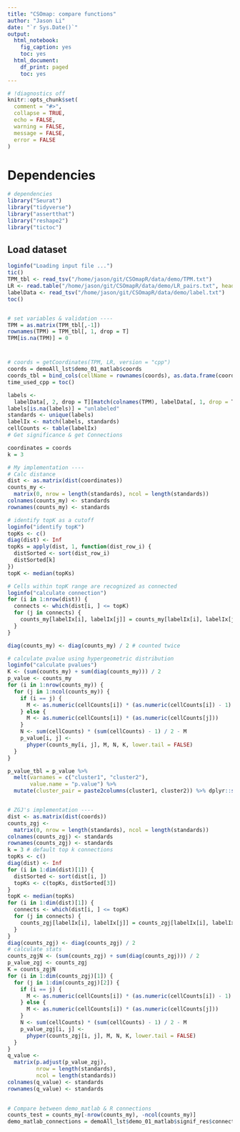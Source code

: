 ```yaml
---
title: "CSOmap: compare functions"
author: "Jason Li"
date: "`r Sys.Date()`"
output:
  html_notebook:
    fig_caption: yes
    toc: yes
  html_document:
    df_print: paged
    toc: yes
---
```


```r
# !diagnostics off
knitr::opts_chunk$set(
  comment = "#>",
  collapse = TRUE,
  echo = FALSE,
  warning = FALSE,
  message = FALSE,
  error = FALSE
)
```

# Dependencies
```r
# dependencies
library("Seurat")
library("tidyverse")
library("assertthat")
library("reshape2")
library("tictoc")


```

## Load dataset
```r
loginfo("Loading input file ...")
tic()
TPM_tbl <- read_tsv("/home/jason/git/CSOmapR/data/demo/TPM.txt")
LR <- read.table("/home/jason/git/CSOmapR/data/demo/LR_pairs.txt", header = FALSE, sep = "\t")
labelData <- read_tsv("/home/jason/git/CSOmapR/data/demo/label.txt")
toc()


# set variables & validation ----
TPM = as.matrix(TPM_tbl[,-1])
rownames(TPM) = TPM_tbl[, 1, drop = T] 
TPM[is.na(TPM)] = 0

```

# 
```r
# coords = getCoordinates(TPM, LR, version = "cpp")
coords = demoAll_lst$demo_01_matlab$coords
coords_tbl = bind_cols(cellName = rownames(coords), as.data.frame(coords))
time_used_cpp = toc()

labels <-
  labelData[, 2, drop = T][match(colnames(TPM), labelData[, 1, drop = T])]
labels[is.na(labels)] = "unlabeled"
standards <- unique(labels)
labelIx <- match(labels, standards)
cellCounts <- table(labelIx)
# Get significance & get Connections

coordinates = coords
k = 3
```

```r

# My implementation ----
# Calc distance
dist <- as.matrix(dist(coordinates))
counts_my <-
  matrix(0, nrow = length(standards), ncol = length(standards))
colnames(counts_my) <- standards
rownames(counts_my) <- standards

# identify topK as a cutoff
loginfo("identify topK")
topKs <- c()
diag(dist) <- Inf
topKs = apply(dist, 1, function(dist_row_i) {
  distSorted <- sort(dist_row_i)
  distSorted[k]
})
topK <- median(topKs)

# Cells within topK range are recognized as connected
loginfo("calculate connection")
for (i in 1:nrow(dist)) {
  connects <- which(dist[i, ] <= topK)
  for (j in connects) {
    counts_my[labelIx[i], labelIx[j]] = counts_my[labelIx[i], labelIx[j]] + 1
  }
}

diag(counts_my) <- diag(counts_my) / 2 # counted twice

# calculate pvalue using hypergeometric distribution
loginfo("calculate pvalues")
K <- (sum(counts_my) + sum(diag(counts_my))) / 2
p_value <- counts_my
for (i in 1:nrow(counts_my)) {
  for (j in 1:ncol(counts_my)) {
    if (i == j) {
      M <- as.numeric(cellCounts[i]) * (as.numeric(cellCounts[i]) - 1)
    } else {
      M <- as.numeric(cellCounts[i]) * (as.numeric(cellCounts[j]))
    }
    N <- sum(cellCounts) * (sum(cellCounts) - 1) / 2 - M
    p_value[i, j] <-
      phyper(counts_my[i, j], M, N, K, lower.tail = FALSE)
  }
}

p_value_tbl = p_value %>%
  melt(varnames = c("cluster1", "cluster2"),
       value.name = "p.value") %>%
  mutate(cluster_pair = paste2columns(cluster1, cluster2)) %>% dplyr::select(cluster_pair, p.value) %>% distinct() %>% mutate(q.value = p.adjust(p.value))


# ZGJ's implementation ----
dist <- as.matrix(dist(coords))
counts_zgj <-
  matrix(0, nrow = length(standards), ncol = length(standards))
colnames(counts_zgj) <- standards
rownames(counts_zgj) <- standards
k = 3 # default top k connections
topKs <- c()
diag(dist) <- Inf
for (i in 1:dim(dist)[1]) {
  distSorted <- sort(dist[i, ])
  topKs <- c(topKs, distSorted[3])
}
topK <- median(topKs)
for (i in 1:dim(dist)[1]) {
  connects <- which(dist[i, ] <= topK)
  for (j in connects) {
    counts_zgj[labelIx[i], labelIx[j]] = counts_zgj[labelIx[i], labelIx[j]] + 1
  }
}
diag(counts_zgj) <- diag(counts_zgj) / 2
# calculate stats
counts_zgjN <- (sum(counts_zgj) + sum(diag(counts_zgj))) / 2
p_value_zgj <- counts_zgj
K = counts_zgjN
for (i in 1:dim(counts_zgj)[1]) {
  for (j in 1:dim(counts_zgj)[2]) {
    if (i == j) {
      M <- as.numeric(cellCounts[i]) * (as.numeric(cellCounts[i]) - 1)
    } else {
      M <- as.numeric(cellCounts[i]) * (as.numeric(cellCounts[j]))
    }
    N <- sum(cellCounts) * (sum(cellCounts) - 1) / 2 - M
    p_value_zgj[i, j] <-
      phyper(counts_zgj[i, j], M, N, K, lower.tail = FALSE)
  }
}
q_value <-
  matrix(p.adjust(p_value_zgj),
         nrow = length(standards),
         ncol = length(standards))
colnames(q_value) <- standards
rownames(q_value) <- standards
  

# Compare between demo_matlab & R connections
counts_test = counts_my[-nrow(counts_my), -ncol(counts_my)]
demo_matlab_connections = demoAll_lst$demo_01_matlab$signif_res$connections

```

